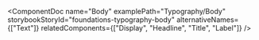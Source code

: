 
<ComponentDoc
  name="Body"
  examplePath="Typography/Body"
  storybookStoryId="foundations-typography-body"
  alternativeNames={["Text"]}
  relatedComponents={["Display", "Headline", "Title", "Label"]}
/>
